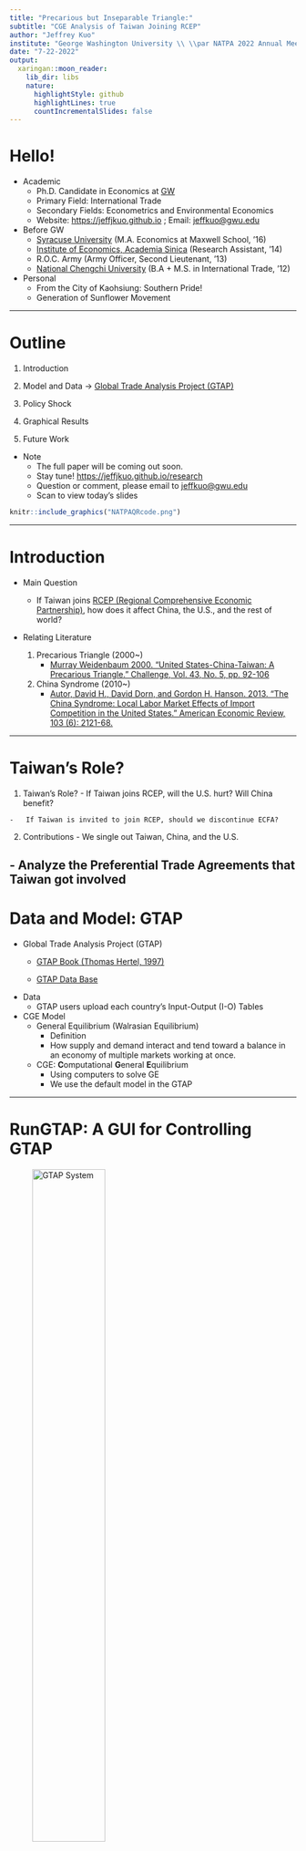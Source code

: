 ```yaml
---
title: "Precarious but Inseparable Triangle:"
subtitle: "CGE Analysis of Taiwan Joining RCEP"
author: "Jeffrey Kuo"
institute: "George Washington University \\ \\par NATPA 2022 Annual Meeting"
date: "7-22-2022"
output:
  xaringan::moon_reader:
    lib_dir: libs
    nature:
      highlightStyle: github
      highlightLines: true
      countIncrementalSlides: false
---
```


# Hello! 

- Academic
  - Ph.D. Candidate in Economics at [GW](https://gwu.edu)
  - Primary Field: International Trade 
  - Secondary Fields: Econometrics and Environmental Economics
  - Website: [https://jeffjkuo.github.io](https://jeffjkuo.github.io) ; Email: <jeffkuo@gwu.edu>

- Before GW
  - [Syracuse University](https://syr.edu) (M.A. Economics at Maxwell School, ’16)
  - [Institute of Economics, Academia Sinica](https://www.econ.sinica.edu.tw/) (Research Assistant, ’14)
  - R.O.C. Army (Army Officer, Second Lieutenant, ’13)
  - [National Chengchi University](https://nccu.edu.tw) (B.A + M.S. in International Trade, ’12)

- Personal
  - From the City of Kaohsiung: Southern Pride!
  - Generation of Sunflower Movement


---

# Outline
1.  Introduction

2.  Model and Data -> [Global Trade Analysis Project (GTAP)](https://www.gtap.agecon.purdue.edu/)

3.  Policy Shock

4.  Graphical Results

5.  Future Work

-   Note
    -   The full paper will be coming out soon. 
    -   Stay tune! <https://jeffjkuo.github.io/research>
    -   Question or comment, please email to [jeffkuo@gwu.edu](jeffkuo@gwu.edu)
    -   Scan to view today's slides 


```r
knitr::include_graphics("NATPAQRcode.png")
```


---

# Introduction

-   Main Question
    
    -   If Taiwan joins [RCEP (Regional Comprehensive Economic Partnership)](https://rcepsec.org/), how does it affect China, the U.S., and the rest of world?

-   Relating Literature

    1.  Precarious Triangle (2000\~)
        -   [Murray Weidenbaum 2000. "United States-China-Taiwan: A Precarious Triangle." Challenge, Vol. 43, No. 5, pp. 92-106](https://www.jstor.org/stable/40722032)

    2.  China Syndrome (2010\~)
        -   [Autor, David H., David Dorn, and Gordon H. Hanson. 2013. "The China Syndrome: Local Labor Market Effects of Import Competition in the United States." American Economic Review, 103 (6): 2121-68.](https://www.aeaweb.org/articles?id=10.1257/aer.103.6.2121)
        

---

# Taiwan's Role?

1.   Taiwan's Role?
    -   If Taiwan joins RCEP, will the U.S. hurt? Will China benefit?
    
    -   If Taiwan is invited to join RCEP, should we discontinue ECFA?
    
2.   Contributions
    -   We single out Taiwan, China, and the U.S.
    
    -   Analyze the Preferential Trade Agreements that Taiwan got involved
---

# Data and Model: GTAP

-   Global Trade Analysis Project (GTAP)
    -   [GTAP Book (Thomas Hertel, 1997)](https://www.gtap.agecon.purdue.edu/products/gtap_book.asp)

    -   [GTAP Data Base](https://www.gtap.agecon.purdue.edu/databases/default.asp)

-   Data
    -   GTAP users upload each country's Input-Output (I-O) Tables

-   CGE Model
    -   General Equilibrium (Walrasian Equilibrium)
        -   Definition
        -   How supply and demand interact and tend toward a balance in an economy of multiple markets working at once.
        
    -   CGE: **C**omputational **G**eneral **E**quilibrium
        -  Using computers to solve GE
        -   We use the default model in the GTAP


---

# RunGTAP: A GUI for Controlling GTAP

![GTAP System](gtapflow.png){width="55%"}


---

# RunGTAP

RunGTAP is a simulator of the (trade) world.

```r
knitr::include_graphics("Rehoboam.gif")
``` 

---

# RunGTAP Interface

![RunGTAP Interface](rungtapinterface.png)

---

# RunGTAP Setting

-   Regional Aggregation
```r
knitr::include_graphics("GTAPAggregation.png")
``` 

---
# GTAP Model Setting - Shock Experiment

![Policy Shock - Set Target Import Tariff = 0](shock.png)
---

# GTAP Model Simulation Results

<img src="ev.png" width="240" height="300" />
<img src="vgdp.png" width="240" height="300" />
<img src="qxwreg.png" width="240" height="300" />

---

# Result of Taiwan Joins RCEP - 1

```r
knitr::include_graphics("EVchange.png")
``` 

---

# Result of Taiwan Joins RCEP - 2

-   Now we switch to $\Delta$GDP after the experimental shocks


```r
knitr::include_graphics("GDPchange.png")
``` 

---

# Conclusion & Future Work & Thank You

-   Primary Conclusions

    1.   RCEP might be a good option for Taiwan.
    
    2.   Taiwan is blocked, not because of pure politcal reasons.
    
    3.   But if the U.S. was excluded, the U.S. will hurt the most.

-   Future Work
    -   Apply Heterogeneous Shocks in different production sectors.
    -   Explore more possible shocks in policy tools.
    -   Expand the analysis to see the synergy of multiple PTAs, i.e., CPTPP and EFCA.

-   Thank You!
    -   It's really nice to see you, and welcome to D.C.!
    -   Comments and questions, please send to [jeffkuo@gwu.edu](jeffkuo@gwu.edu)


